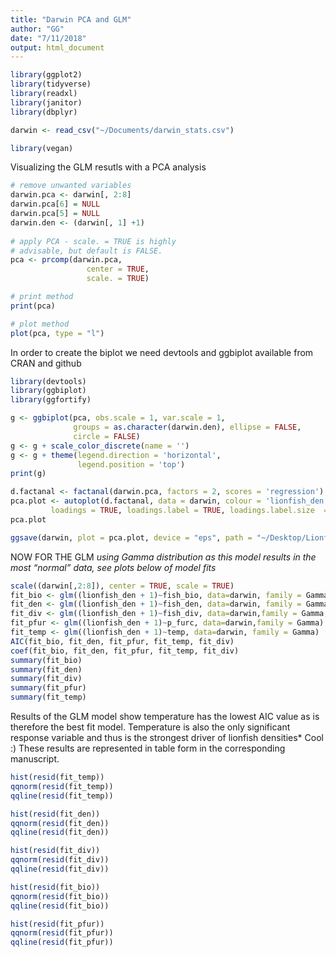 ```yaml
---
title: "Darwin PCA and GLM"
author: "GG"
date: "7/11/2018"
output: html_document
---
```

```r
library(ggplot2)
library(tidyverse)
library(readxl)
library(janitor)
library(dbplyr)
```

```r
darwin <- read_csv("~/Documents/darwin_stats.csv")
```

```r
library(vegan)
```


Visualizing the GLM resutls with a PCA analysis
```r
# remove unwanted variables 
darwin.pca <- darwin[, 2:8]
darwin.pca[6] = NULL
darwin.pca[5] = NULL
darwin.den <- (darwin[, 1] +1)
 
# apply PCA - scale. = TRUE is highly 
# advisable, but default is FALSE. 
pca <- prcomp(darwin.pca,
                 center = TRUE,
                 scale. = TRUE) 
```

```r
# print method
print(pca)
```
```r
# plot method
plot(pca, type = "l")
```

In order to create the biplot we need devtools and ggbiplot available from CRAN and github

```r
library(devtools)
library(ggbiplot)
library(ggfortify)
```
```r
g <- ggbiplot(pca, obs.scale = 1, var.scale = 1, 
              groups = as.character(darwin.den), ellipse = FALSE, 
              circle = FALSE)
g <- g + scale_color_discrete(name = '')
g <- g + theme(legend.direction = 'horizontal', 
               legend.position = 'top')
print(g)
```

```r
d.factanal <- factanal(darwin.pca, factors = 2, scores = 'regression')
pca.plot <- autoplot(d.factanal, data = darwin, colour = 'lionfish_den', size = 4,
         loadings = TRUE, loadings.label = TRUE, loadings.label.size  = 5) + theme_classic()
pca.plot
```


```r
ggsave(darwin, plot = pca.plot, device = "eps", path = "~/Desktop/Lionfish")
```

NOW FOR THE GLM
*using Gamma distribution as this model results in the most "normal" data, see plots below of model fits*  
```r
scale((darwin[,2:8]), center = TRUE, scale = TRUE)
fit_bio <- glm((lionfish_den + 1)~fish_bio, data=darwin, family = Gamma)
fit_den <- glm((lionfish_den + 1)~fish_den, data=darwin, family = Gamma)
fit_div <- glm((lionfish_den + 1)~fish_div, data=darwin,family = Gamma, start = c(0.5, 0.5))
fit_pfur <- glm((lionfish_den + 1)~p_furc, data=darwin,family = Gamma)
fit_temp <- glm((lionfish_den + 1)~temp, data=darwin, family = Gamma)
AIC(fit_bio, fit_den, fit_pfur, fit_temp, fit_div)
coef(fit_bio, fit_den, fit_pfur, fit_temp, fit_div)
summary(fit_bio)
summary(fit_den)
summary(fit_div)
summary(fit_pfur)
summary(fit_temp)
```
Results of the GLM model show temperature has the lowest AIC value as is therefore the best fit model. Temperature is also the only significant response variable and thus is the strongest driver of lionfish densities* Cool :) These results are represented in table form in the corresponding manuscript. 
```r
hist(resid(fit_temp))
qqnorm(resid(fit_temp))
qqline(resid(fit_temp))
```

```r
hist(resid(fit_den))
qqnorm(resid(fit_den))
qqline(resid(fit_den))
```

```r
hist(resid(fit_div))
qqnorm(resid(fit_div))
qqline(resid(fit_div))
```


```r
hist(resid(fit_bio))
qqnorm(resid(fit_bio))
qqline(resid(fit_bio))
```


```r
hist(resid(fit_pfur))
qqnorm(resid(fit_pfur))
qqline(resid(fit_pfur))
```
